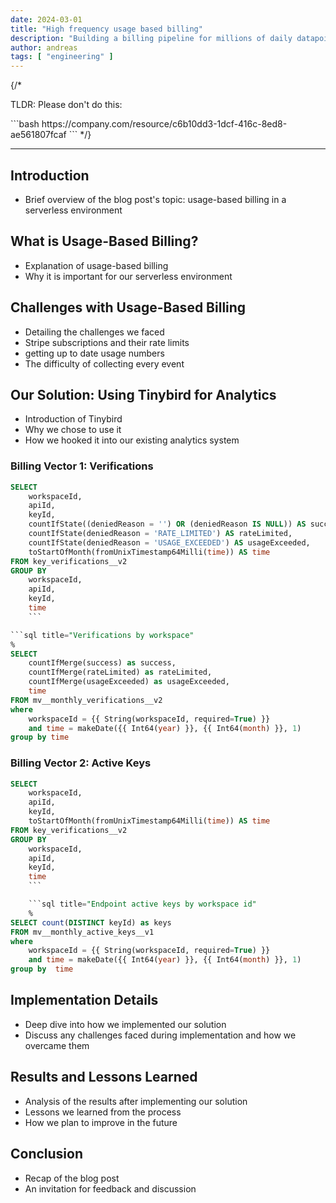 ```yaml
---
date: 2024-03-01
title: "High frequency usage based billing"
description: "Building a billing pipeline for millions of daily datapoints"
author: andreas
tags: [ "engineering" ]
---
```

{/* 

<p className="text-center">
TLDR: Please don't do this:
</p>
```bash
https://company.com/resource/c6b10dd3-1dcf-416c-8ed8-ae561807fcaf
``` */}



___
## Introduction

- Brief overview of the blog post's topic: usage-based billing in a serverless environment

## What is Usage-Based Billing?

- Explanation of usage-based billing
- Why it is important for our serverless environment

## Challenges with Usage-Based Billing

- Detailing the challenges we faced
- Stripe subscriptions and their rate limits
- getting up to date usage numbers
- The difficulty of collecting every event

## Our Solution: Using Tinybird for Analytics

- Introduction of Tinybird
- Why we chose to use it
- How we hooked it into our existing analytics system

### Billing Vector 1: Verifications

```sql title="Aggregating verifications per month"
SELECT
    workspaceId,
    apiId,
    keyId,
    countIfState((deniedReason = '') OR (deniedReason IS NULL)) AS success,
    countIfState(deniedReason = 'RATE_LIMITED') AS rateLimited,
    countIfState(deniedReason = 'USAGE_EXCEEDED') AS usageExceeded,
    toStartOfMonth(fromUnixTimestamp64Milli(time)) AS time
FROM key_verifications__v2
GROUP BY
    workspaceId,
    apiId,
    keyId,
    time
    ```

```sql title="Verifications by workspace"
%
SELECT
    countIfMerge(success) as success,
    countIfMerge(rateLimited) as rateLimited,
    countIfMerge(usageExceeded) as usageExceeded,
    time
FROM mv__monthly_verifications__v2
where
    workspaceId = {{ String(workspaceId, required=True) }}
    and time = makeDate({{ Int64(year) }}, {{ Int64(month) }}, 1)
group by time
```


### Billing Vector 2: Active Keys

```sql title="Aggregating keys monthly"
SELECT
    workspaceId,
    apiId,
    keyId,
    toStartOfMonth(fromUnixTimestamp64Milli(time)) AS time
FROM key_verifications__v2
GROUP BY
    workspaceId,
    apiId,
    keyId,
    time
    ```

    ```sql title="Endpoint active keys by workspace id"
    %
SELECT count(DISTINCT keyId) as keys
FROM mv__monthly_active_keys__v1
where
    workspaceId = {{ String(workspaceId, required=True) }}
    and time = makeDate({{ Int64(year) }}, {{ Int64(month) }}, 1)
group by  time
```




## Implementation Details

- Deep dive into how we implemented our solution
- Discuss any challenges faced during implementation and how we overcame them

## Results and Lessons Learned

- Analysis of the results after implementing our solution
- Lessons we learned from the process
- How we plan to improve in the future

## Conclusion

- Recap of the blog post
- An invitation for feedback and discussion